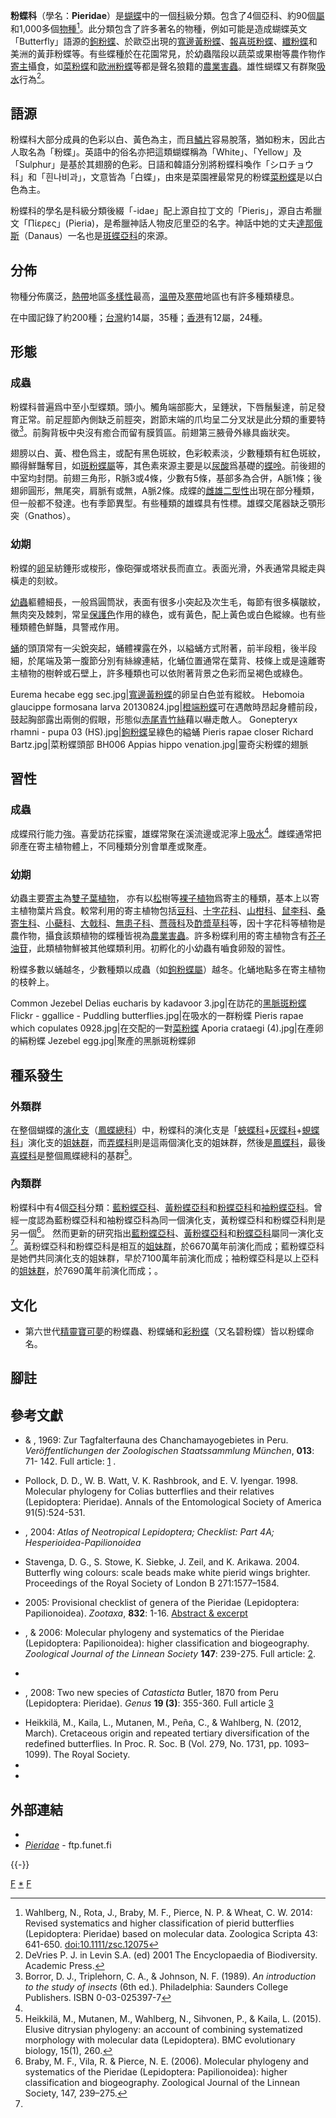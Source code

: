 {{NoteTA
|G1=Butterfly
}}
{{Automatic taxobox
| taxon = Pieridae
| fossil_range = {{fossilrange|101.1|0|earliest=120.3}}從[[白堊紀|早白堊世]]晚期至今<sub><ref name=n2019>Chazot, N., Wahlberg, N., Freitas, A. V. L., Mitter, C., Labandeira, C., Sohn, J. C., ... & Heikkilä, M. (2019). Priors and Posteriors in Bayesian Timing of Divergence Analyses: the Age of Butterflies Revisited. ''Systematic biology.'' https://doi.org/10.1093/sysbio/syz002</ref></sub>
| image = Thomas Bresson - Citron-1 (by).jpg
| image_caption = [[鉤粉蝶|鉤粉蝶]]<br />''Gonepteryx rhamni''
| authority = Duponchel, 1832
| diversity = 共有 91 個屬<!-- 18+7+1+65=91 --><br/>約 1,100 種<!-- 194+58+5+819=1076 -->
| diversity_link = 粉蝶科分類列表
| subdivision_ranks = 亞科
| subdivision = 
* [[黃粉蝶亞科|黃粉蝶亞科]] Coliadinae
* [[袖粉蝶亞科|袖粉蝶亞科]] Dismorphiinae
* [[藍粉蝶亞科|藍粉蝶亞科]] Pseudopontiinae
* [[粉蝶亞科|粉蝶亞科]] Pierinae
}}

'''粉蝶科'''（學名：'''Pieridae'''）是[[蝴蝶|蝴蝶]]中的一個[[科|科]]級分類。包含了4個亞科、約90個[[屬|屬]]和1,000多個[[物種|物種]]<ref name=w2014>Wahlberg, N., Rota, J., Braby, M. F., Pierce, N. P. & Wheat, C. W. 2014: Revised systematics and higher classification of pierid butterflies (Lepidoptera: Pieridae) based on molecular data. Zoologica Scripta 43: 641-650. [http://dx.doi.org/10.1111/zsc.12075 doi:10.1111/zsc.12075]</ref>。此分類包含了許多著名的物種，例如可能是造成蝴蝶英文「Butterfly」語源的[[鉤粉蝶|鉤粉蝶]]、於歐亞出現的[[寬邊黃粉蝶|寬邊黃粉蝶]]、[[報喜斑粉蝶|報喜斑粉蝶]]、[[纖粉蝶|纖粉蝶]]和美洲的黃菲粉蝶等。有些蝶種於在花園常見，於幼蟲階段以蔬菜或果樹等農作物作[[寄主|寄主]]攝食，如[[菜粉蝶|菜粉蝶]]和[[歐洲粉蝶|歐洲粉蝶]]等都是聲名狼籍的[[害蟲|農業害蟲]]。雄性蝴蝶又有群聚[[吸水|吸水]]行為<ref name=d2001>DeVries P. J. in Levin S.A. (ed) 2001 The Encyclopaedia of Biodiversity. Academic Press.</ref>。

== 語源 ==
粉蝶科大部分成員的色彩以白、黃色為主，而且[[鱗片|鱗片]]容易脫落，猶如粉末，因此古人取名為「粉蝶」。英語中的俗名亦把這類蝴蝶稱為「White」、「Yellow」及「Sulphur」是基於其翅膀的色彩。日語和韓語分別將粉蝶科喚作「シロチョウ科」和「흰나비과」，文意皆為「白蝶」，由來是菜園裡最常見的粉蝶[[菜粉蝶|菜粉蝶]]是以白色為主。

粉蝶科的學名是科級分類後綴「-idae」配上源自拉丁文的「Pieris」，源自古希臘文「Πίερες」(Pieria)，是希臘神話人物皮厄里亞的名字。神話中她的丈夫[[達那俄斯|達那俄斯]]（Danaus）一名也是[[斑蝶亞科|斑蝶亞科]]的來源。

== 分佈 ==
物種分佈廣泛，[[熱帶|熱帶]]地區[[生物多樣性|多樣性]]最高，[[溫帶|溫帶]]及[[寒帶|寒帶]]地區也有許多種類棲息。

在中國記錄了約200種；[[臺灣蝴蝶列表|台灣]]約14屬，35種；[[香港蝴蝶列表#粉蝶科_Pieridae|香港]]有12屬，24種。

== 形態 ==
=== 成蟲 ===
粉蝶科普遍爲中至小型蝶類。頭小。觸角端部膨大，呈錘狀，下唇鬚髮達，前足發育正常。前足脛節內側缺乏前脛突，跗節末端的爪均呈二分叉狀是此分類的重要特徵<ref>Borror, D. J., Triplehorn, C. A., & Johnson, N. F. (1989). ''An introduction to the study of insects'' (6th ed.). Philadelphia: Saunders College Publishers. ISBN 0-03-025397-7</ref>。前胸背板中央沒有癒合而留有膜質區。前翅第三腋骨外緣具齒狀突。

翅膀以白、黃、橙色爲主，或配有黑色斑紋，色彩較素淡，少數種類有紅色斑紋，顯得鮮豔奪目，如[[斑粉蝶屬|斑粉蝶屬]]等，其色素來源主要是以[[尿酸|尿酸]]爲基礎的[[蝶呤|蝶呤]]。前後翅的中室均封閉。前翅三角形，R脈3或4條，少數有5條，基部多為合併，A脈1條；後翅卵圓形，無尾突，肩脈有或無，A脈2條。成蝶的[[雌雄二型性|雌雄二型性]]出現在部分種類，但一般都不發達。也有季節異型。有些種類的雄蝶具有性標。雄蝶交尾器缺乏顎形突（Gnathos）。

=== 幼期 ===
粉蝶的[[卵|卵]]呈紡錘形或梭形，像砲彈或塔狀長而直立。表面光滑，外表通常具縱走與橫走的刻紋。

[[幼蟲|幼蟲]]軀體細長，一般爲圓筒狀，表面有很多小突起及次生毛，每節有很多橫皺紋，無肉突及棘刺，常呈[[保護色|保護色]]作用的綠色，或有黃色，配上黃色或白色縱線。也有些種類體色鮮豔，具警戒作用。

[[蛹|蛹]]的頭頂常有一尖銳突起，蛹體裸露在外，以縊蛹方式附著，前半段粗，後半段細，於尾端及第一腹節分別有絲線連結，化蛹位置通常在葉背、枝條上或是遠離寄主植物的樹幹或石壁上，許多種類也可以依附著背景之色彩而呈褐色或綠色。

<gallery mode="packed">
Eurema hecabe egg sec.jpg|[[寬邊黃粉蝶|寬邊黃粉蝶]]的卵呈白色並有縱紋。
Hebomoia glaucippe formosana larva 20130824.jpg|[[橙端粉蝶|橙端粉蝶]]可在遇敵時昂起身體前段，鼓起胸部露出兩側的假眼，形態似[[赤尾青竹絲|赤尾青竹絲]]藉以嚇走敵人。
Gonepteryx rhamni - pupa 03 (HS).jpg|[[鉤粉蝶|鉤粉蝶]]呈綠色的縊蛹
Pieris rapae closer Richard Bartz.jpg|菜粉蝶頭部
BH006 Appias hippo venation.jpg|靈奇尖粉蝶的翅脈
</gallery>
== 習性 ==
=== 成蟲 ===
成蝶飛行能力強。喜愛訪花採蜜，雄蝶常聚在溪流邊或泥濘上[[吸水|吸水]]<ref name=d2001/>。雌蝶通常把卵產在寄主植物體上，不同種類分別會單產或聚產。

=== 幼期 ===
幼蟲主要[[寄主|寄主]]為[[雙子葉植物|雙子葉植物]]， 亦有以[[松|松]]樹等[[裸子植物|裸子植物]]爲寄主的種類，基本上以寄主植物葉片爲食。較常利用的寄主植物包括[[豆科|豆科]]、[[十字花科|十字花科]]、[[山柑科|山柑科]]、[[鼠李科|鼠李科]]、[[桑寄生科|桑寄生科]]、[[小蘗科|小蘗科]]、[[大戟科|大戟科]]、[[無患子科|無患子科]]、[[薔薇科|薔薇科]]及[[酢漿草科|酢漿草科]]等，因十字花科等植物是農作物，攝食該類植物的蝶種皆視為[[害蟲|農業害蟲]]。許多粉蝶利用的寄主植物含有[[芥子油苷|芥子油苷]]，此類植物鮮被其他蝶類利用。初孵化的小幼蟲有嚙食卵殼的習性。

粉蝶多數以蛹越冬，少數種類以成蟲（如[[鉤粉蝶屬|鉤粉蝶屬]]）越冬。化蛹地點多在寄主植物的枝幹上。

<gallery mode="packed">
Common Jezebel Delias eucharis by kadavoor 3.jpg|在訪花的[[黑脈斑粉蝶|黑脈斑粉蝶]]
Flickr - ggallice - Puddling butterflies.jpg|在吸水的一群粉蝶
Pieris rapae which copulates 0928.jpg|在交配的一對[[菜粉蝶|菜粉蝶]]
Aporia crataegi (4).jpg|在產卵的絹粉蝶
Jezebel egg.jpg|聚產的黑脈斑粉蝶卵
</gallery>

== 種系發生 ==
=== 外類群 ===
在整個蝴蝶的[[演化支|演化支]]（[[鳳蝶總科|鳳蝶總科]]）中，粉蝶科的演化支是「[[蛺蝶科|蛺蝶科]]+[[灰蝶科|灰蝶科]]+[[蜆蝶科|蜆蝶科]]」演化支的[[姐妹群|姐妹群]]，而[[弄蝶科|弄蝶科]]則是這兩個演化支的姐妹群，然後是[[鳳蝶科|鳳蝶科]]，最後[[喜蝶科|喜蝶科]]是整個鳳蝶總科的基群<ref>Heikkilä, M., Mutanen, M., Wahlberg, N., Sihvonen, P., & Kaila, L. (2015). Elusive ditrysian phylogeny: an account of combining systematized morphology with molecular data (Lepidoptera). BMC evolutionary biology, 15(1), 260.</ref>。
{{clade
|label1=[[鳳蝶總科|鳳蝶總科]]
|1={{clade
|1=[[鳳蝶科|鳳蝶科]] Papilionidae
|2={{clade
|1={{clade
|1=[[喜蝶科|喜蝶科]] Hedylidae
|2=[[弄蝶科|弄蝶科]] Hesperiidae}}
|2={{clade
|1='''粉蝶科''' Pieridae
|2={{clade
|1={{clade
|1=[[灰蝶科|灰蝶科]] Lycaenidae
|2=[[蜆蝶科|蜆蝶科]] Riodinidae}}
|2=[[蛺蝶科|蛺蝶科]] Nymphalidae}}}}}}}}}}

=== 內類群 ===
{{main|粉蝶科分類列表}}
{{cladogram|title= Braby et al. (2006) 的分類法<ref name=b2006/>
|caption=袖粉蝶亞科和藍粉蝶亞科曾一度認為是屬同一演化支<ref name=b2009>Brower, Andrew V. Z. 2009. Pieridae Swainson 1820. Version 15 November 2009 (under construction). http://tolweb.org/Pieridae/12176/2009.11.15 {{Wayback|url=http://tolweb.org/Pieridae/12176/2009.11.15 |date=20201020161609 }} in The Tree of Life Web Project, http://tolweb.org/ {{Wayback|url=http://tolweb.org/ |date=20110515100516 }}</ref>。
|clades={{clade| style=font-size:75%;line-height:95%;
|1=
{{clade
|1={{clade
|1=藍粉蝶亞科
|2=袖粉蝶亞科}}
|2={{clade
|1=黃粉蝶亞科
|2=粉蝶亞科}}}}}}}}
粉蝶科中有4個[[亞科|亞科]]分類：[[藍粉蝶亞科|藍粉蝶亞科]]、[[黃粉蝶亞科|黃粉蝶亞科]]和[[粉蝶亞科|粉蝶亞科]]和[[袖粉蝶亞科|袖粉蝶亞科]]。曾經一度認為藍粉蝶亞科和袖粉蝶亞科為同一個演化支，黃粉蝶亞科和粉蝶亞科則是另一個<ref name=b2006>Braby, M. F., Vila, R. & Pierce, N. E. (2006). Molecular phylogeny and systematics of the Pieridae (Lepidoptera: Papilionoidea): higher classification and biogeography. Zoological Journal of the Linnean Society, 147, 239–275.</ref>。 然而更新的研究指出[[藍粉蝶亞科|藍粉蝶亞科]]、[[黃粉蝶亞科|黃粉蝶亞科]]和[[粉蝶亞科|粉蝶亞科]]屬同一演化支<ref name=w2014/>。黃粉蝶亞科和粉蝶亞科是相互的[[姐妹群|姐妹群]]，於6670萬年前演化而成；藍粉蝶亞科是她們共同演化支的姐妹群，早於7100萬年前演化而成；袖粉蝶亞科是以上亞科的[[姐妹群|姐妹群]]，於7690萬年前演化而成；。

{{clade
|label1='''粉蝶科'''
|1={{clade
|1=[[袖粉蝶亞科|袖粉蝶亞科]] ''Dismorphiinae''
|2={{clade
|1=[[藍粉蝶亞科|藍粉蝶亞科]] ''Pseudopontiinae''
|2={{clade
|1=[[黃粉蝶亞科|黃粉蝶亞科]] ''Coliadinae''
|2=[[粉蝶亞科|粉蝶亞科]] ''Pierinae''}}}}}}}}

== 文化 ==
* 第六世代[[精靈寶可夢系列|精靈寶可夢]]的粉蝶蟲、粉蝶蛹和[[彩粉蝶|彩粉蝶]]（又名碧粉蝶）皆以粉蝶命名。

== 腳註 ==
<references/>

== 參考文獻 ==
* {{aut|Baumann, H.}} & {{aut|Reissinger, E}}, 1969: Zur Tagfalterfauna des Chanchamayogebietes in Peru. ''Veröffentlichungen der Zoologischen Staatssammlung München'', '''013''': 71- 142. Full article: [http://www.landesmuseum.at/pdf_frei_remote/VeroeffZSM_013_0071-0142.pdf] {{Wayback|url=http://www.landesmuseum.at/pdf_frei_remote/VeroeffZSM_013_0071-0142.pdf |date=20150924170002 }}.
* Pollock, D. D., W. B. Watt, V. K. Rashbrook, and E. V. Iyengar. 1998. Molecular phylogeny for Colias butterflies and their relatives (Lepidoptera: Pieridae). Annals of the Entomological Society of America 91(5):524-531.
* {{aut|Lamas, G.}}, 2004: ''Atlas of Neotropical Lepidoptera; Checklist: Part 4A; Hesperioidea-Papilionoidea''
* Stavenga, D. G., S. Stowe, K. Siebke, J. Zeil, and K. Arikawa. 2004. Butterfly wing colours: scale beads make white pierid wings brighter. Proceedings of the Royal Society of London B 271:1577–1584.
* {{aut|Braby, M.F.}} 2005: Provisional checklist of genera of the Pieridae (Lepidoptera: Papilionoidea). ''Zootaxa'', '''832''': 1-16. [http://mapress.com/zootaxa/2005f/z00832f.pdf Abstract & excerpt] {{Wayback|url=http://mapress.com/zootaxa/2005f/z00832f.pdf |date=20200502103308 }}
* {{aut|Braby, M.F.}} , {{aut|Vila, R}} & {{aut|Pierce, N.E.}} 2006: Molecular phylogeny and systematics of the Pieridae (Lepidoptera: Papilionoidea): higher classification and biogeography. ''Zoological Journal of the Linnean Society'' '''147''': 239-275. Full article: [https://web.archive.org/web/20120210085951/http://www.oeb.harvard.edu/faculty/pierce/publications/pdfs/2006_Braby_et_al.pdf]. 
* {{Cite book | author = 寿建新 周尧 李宇飞 | title = 世界蝴蝶分類名錄 | location = 中國 | publisher = 陝西科學技術出版社 | date = 2006-04-01 | ISBN = 9787536936768 | language= zh-hans }}
* {{aut|Bollino, M.}}, 2008: Two new species of ''Catasticta'' Butler, 1870 from Peru (Lepidoptera: Pieridae). ''Genus'' '''19 (3)''': 355-360. Full article [http://www.biol.uni.wroc.pl/cassidae/Bollino_Catasticta%20pyrczi.pdf] {{Wayback|url=http://www.biol.uni.wroc.pl/cassidae/Bollino_Catasticta%20pyrczi.pdf |date=20160304212146 }}
* Heikkilä, M., Kaila, L., Mutanen, M., Peña, C., & Wahlberg, N. (2012, March). Cretaceous origin and repeated tertiary diversification of the redefined butterflies. In Proc. R. Soc. B (Vol. 279, No. 1731, pp. 1093–1099). The Royal Society.
* {{Cite book | author = 徐堉峰 | title = 臺灣蝴蝶圖鑑．上【弄蝶、鳳蝶、粉蝶】 | location = 台灣 | publisher = 晨星出版有限公司 | date = 2013年2月10日 | ISBN = 9789861776705 | language= zh-hant }}
* {{Cite book | author = 呂至堅、陳建仁 | title = 蝴蝶生活史圖鑑 | location = 台灣 | publisher = 晨星出版有限公司 | date = 2014年3月23日 | ISBN = 9789861777849 | language= zh-hant }}

== 外部連結 ==
* {{Commonscat-inline| Pieridae}}
* [http://ftp.funet.fi/pub/sci/bio/life/insecta/lepidoptera/ditrysia/papilionoidea/pieridae/ ''Pieridae''] {{Wayback|url=http://ftp.funet.fi/pub/sci/bio/life/insecta/lepidoptera/ditrysia/papilionoidea/pieridae/ |date=20191220035540 }} - ftp.funet.fi {{en}}
{{Taxonbar}}
{{蝴蝶分類|state=expanded}}
{{-}}
{{Navboxes|state=expanded
|title = 粉蝶科子分類導航模版
|list1 =
{{袖粉蝶亞科}}
{{藍粉蝶亞科}}
{{黃粉蝶亞科}}
{{粉蝶亞科}}
}}


[[Category:1832年描述的分类群|F]]
[[Category:粉蝶科|*]]
[[Category:鳳蝶總科|F]]
